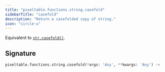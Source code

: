 ```yaml
---
title: "pixeltable.functions.string.casefold"
sidebarTitle: "casefold"
description: "Return a casefolded copy of string."
icon: "circle-u"
---
```

Equivalent to [`str.casefold()`](https://docs.python.org/3/library/stdtypes.html#str.casefold).


## Signature

```python
pixeltable.functions.string.casefold(*args: 'Any', **kwargs: 'Any') -> "'exprs.FunctionCall'"
```

